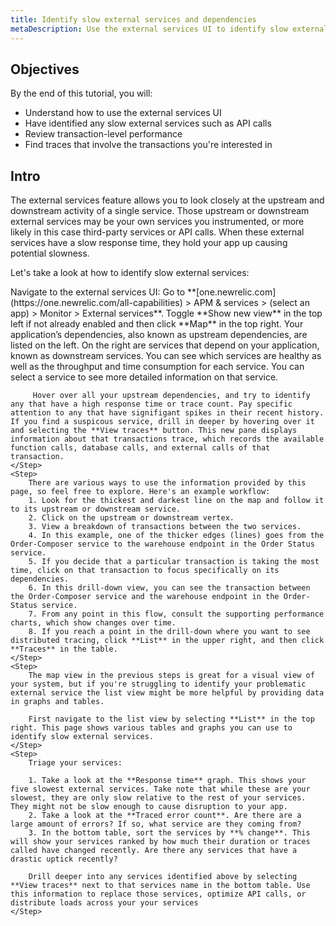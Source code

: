 ```yaml
---
title: Identify slow external services and dependencies
metaDescription: Use the external services UI to identify slow external services in your app
---
```


## Objectives

By the end of this tutorial, you will:

* Understand how to use the external services UI
* Have identified any slow external services such as API calls
* Review transaction-level performance
* Find traces that involve the transactions you're interested in

## Intro 

The external services feature allows you to look closely at the upstream and downstream activity of a single service. Those upstream or downstream external services may be your own services you instrumented, or more likely in this case third-party services or API calls. When these external services have a slow response time, they hold your app up causing potential slowness.

Let's take a look at how to identify slow external services:

<Steps>
    <Step>
        Navigate to the external services UI: Go to **[one.newrelic.com](https://one.newrelic.com/all-capabilities) > APM & services > (select an app) > Monitor > External services**. Toggle **Show new view** in the top left if not already enabled and then click **Map** in the top right.
    </Step>
    <Step>
         Your application’s dependencies, also known as upstream dependencies, are listed on the left. On the right are services that depend on your application, known as downstream services. You can see which services are healthy as well as the throughput and time consumption for each service. You can select a service to see more detailed information on that service.

         Hover over all your upstream dependencies, and try to identify any that have a high response time or trace count. Pay specific attention to any that have signifigant spikes in their recent history. If you find a suspicous service, drill in deeper by hovering over it and selecting the **View traces** button. This new pane displays information about that transactions trace, which records the available function calls, database calls, and external calls of that transaction. 
    </Step>
    <Step>
        There are various ways to use the information provided by this page, so feel free to explore. Here's an example workflow:
        1. Look for the thickest and darkest line on the map and follow it to its upstream or downstream service.
        2. Click on the upstream or downstream vertex.
        3. View a breakdown of transactions between the two services.
        4. In this example, one of the thicker edges (lines) goes from the Order-Composer service to the warehouse endpoint in the Order Status service.
        5. If you decide that a particular transaction is taking the most time, click on that transaction to focus specifically on its dependencies.
        6. In this drill-down view, you can see the transaction between the Order-Composer service and the warehouse endpoint in the Order-Status service.
        7. From any point in this flow, consult the supporting performance charts, which show changes over time.
        8. If you reach a point in the drill-down where you want to see distributed tracing, click **List** in the upper right, and then click **Traces** in the table. 
    </Step>
    <Step>
        The map view in the previous steps is great for a visual view of your system, but if you're struggling to identify your problematic external service the list view might be more helpful by providing data in graphs and tables.

        First navigate to the list view by selecting **List** in the top right. This page shows various tables and graphs you can use to identify slow external services. 
    </Step>
    <Step>
        Triage your services:

        1. Take a look at the **Response time** graph. This shows your five slowest external services. Take note that while these are your slowest, they are only slow relative to the rest of your services. They might not be slow enough to cause disruption to your app. 
        2. Take a look at the **Traced error count**. Are there are a large amount of errors? If so, what service are they coming from?
        3. In the bottom table, sort the services by **% change**. This will show your services ranked by how much their duration or traces called have changed recently. Are there any services that have a drastic uptick recently? 

        Drill deeper into any services identified above by selecting **View traces** next to that services name in the bottom table. Use this information to replace those services, optimize API calls, or distribute loads across your your services
    </Step>
</Steps>
